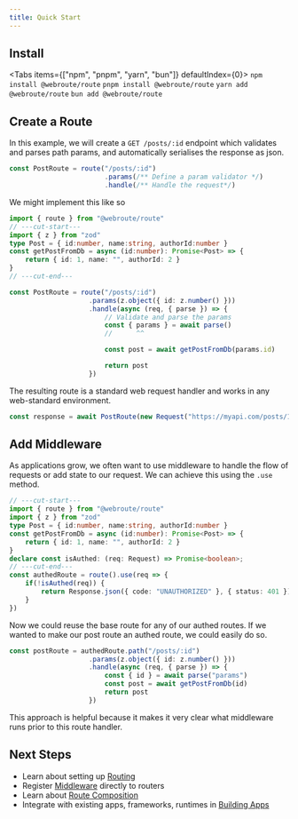 ```yaml
---
title: Quick Start
---
```



## Install

<Tabs items={["npm", "pnpm", "yarn", "bun"]} defaultIndex={0}>
  <Tab value="npm">
		```
		npm install @webroute/route
		```
	</Tab>
  <Tab value="pnpm">
		```
		pnpm install @webroute/route
		```
	</Tab>
  <Tab value="yarn">
		```
		yarn add @webroute/route
		```
	</Tab>
  <Tab value="bun">
		```
		bun add @webroute/route
		```
	</Tab>
</Tabs>


## Create a Route

In this example, we will create a `GET /posts/:id` endpoint which validates and parses path params, and automatically serialises the response as json.

```ts
const PostRoute = route("/posts/:id")
						.params(/** Define a param validator */)
						.handle(/** Handle the request*/)
```

We might implement this like so

```ts twoslash
import { route } from "@webroute/route"
// ---cut-start---
import { z } from "zod"
type Post = { id:number, name:string, authorId:number }
const getPostFromDb = async (id:number): Promise<Post> => {
	return { id: 1, name: "", authorId: 2 }
}
// ---cut-end---

const PostRoute = route("/posts/:id")
					.params(z.object({ id: z.number() }))
					.handle(async (req, { parse }) => {
						// Validate and parse the params
						const { params } = await parse()
						//      ^^

						const post = await getPostFromDb(params.id)

						return post
					})

```

The resulting route is a standard web request handler and works in any web-standard environment.

```ts
const response = await PostRoute(new Request("https://myapi.com/posts/123"))
```

## Add Middleware

As applications grow, we often want to use middleware to handle the flow of requests or add state to our request. We can achieve this using the `.use` method.

```ts twoslash
// ---cut-start---
import { route } from "@webroute/route"
import { z } from "zod"
type Post = { id:number, name:string, authorId:number }
const getPostFromDb = async (id:number): Promise<Post> => {
	return { id: 1, name: "", authorId: 2 }
}
declare const isAuthed: (req: Request) => Promise<boolean>;
// ---cut-end---
const authedRoute = route().use(req => {
	if(!isAuthed(req)) {
		return Response.json({ code: "UNAUTHORIZED" }, { status: 401 })
	}
})
```

Now we could reuse the base route for any of our authed routes. If we wanted to make our post route an authed route, we could easily do so. 


```ts
const postRoute = authedRoute.path("/posts/:id")
					.params(z.object({ id: z.number() }))
					.handle(async (req, { parse }) => {
						const { id } = await parse("params")
						const post = await getPostFromDb(id)
						return post
					})
```

This approach is helpful because it makes it very clear what middleware runs prior to this route handler.

## Next Steps

- Learn about setting up [Routing](./guides/routing)
- Register [Middleware](./guides/middleware) directly to routers
- Learn about [Route Composition](./guides/composition)
- Integrate with existing apps, frameworks, runtimes in [Building Apps](./guides/building-apps)